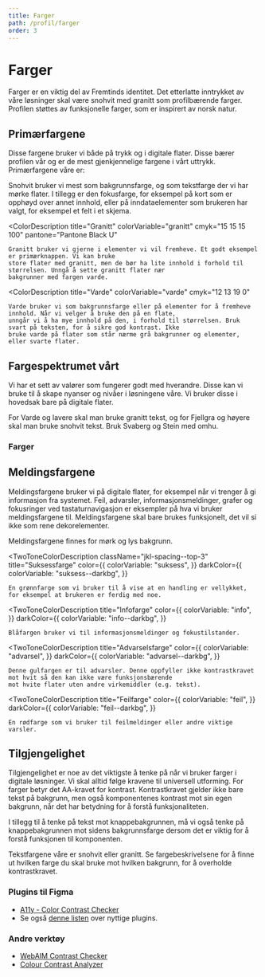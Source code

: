```yaml
---
title: Farger
path: /profil/farger
order: 3
---
```



# Farger

<Ingress>
    Farger er en viktig del av Fremtinds identitet. Det etterlatte inntrykket av våre løsninger skal være snohvit med
    granitt som profilbærende farger. Profilen støttes av funksjonelle farger, som er inspirert av norsk natur.
</Ingress>

## Primærfargene

Disse fargene bruker vi både på trykk og i digitale flater. Disse bærer profilen vår og er de mest gjenkjennelige fargene i vårt uttrykk. Primærfargene våre er:

<ColorDescription title="Snohvit" colorVariable="snohvit" cmyk="0 0 0 0">
    Snohvit bruker vi mest som bakgrunnsfarge, og som tekstfarge der vi har mørke flater. I tillegg er den fokusfarge, for
    eksempel på kort som er opphøyd over annet innhold, eller på inndataelementer som brukeren har valgt, for eksempel
    et felt i et skjema.
</ColorDescription>

<ColorDescription
    title="Granitt"
    colorVariable="granitt"
    cmyk="15 15 15 100"
    pantone="Pantone Black U"
>
    Granitt bruker vi gjerne i elementer vi vil fremheve. Et godt eksempel er primærknappen. Vi kan bruke
    store flater med granitt, men de bør ha lite innhold i forhold til størrelsen. Unngå å sette granitt flater nær
    bakgrunner med fargen varde.
</ColorDescription>

<ColorDescription
    title="Varde"
    colorVariable="varde"
    cmyk="12 13 19 0"
>
    Varde bruker vi som bakgrunnsfarge eller på elementer for å fremheve innhold. Når vi velger å bruke den på en flate,
    unngår vi å ha mye innhold på den, i forhold til størrelsen. Bruk svart på teksten, for å sikre god kontrast. Ikke
    bruke varde på flater som står nærme grå bakgrunner og elementer, eller svarte flater.
</ColorDescription>

## Fargespektrumet vårt

Vi har et sett av valører som fungerer godt med hverandre. Disse kan vi bruke til å skape nyanser og nivåer i løsningene våre. Vi bruker disse i hovedsak bare på digitale flater.

For Varde og lavere skal man bruke granitt tekst, og for Fjellgra og høyere skal man bruke snohvit tekst. Bruk Svaberg og Stein med omhu.

### Farger

<ColTable />


## Meldingsfargene

Meldingsfargene bruker vi på digitale flater, for eksempel når vi trenger å gi informasjon fra systemet. Feil, advarsler, informasjonsmeldinger, grafer og fokusringer ved tastaturnavigasjon er eksempler på hva vi bruker meldingsfargene til. Meldingsfargene skal bare brukes funksjonelt, det vil si ikke som rene dekorelementer.

Meldingsfargene finnes for mørk og lys bakgrunn.

<TwoToneColorDescription
    className="jkl-spacing--top-3"
    title="Suksessfarge"
    color={{
        colorVariable: "suksess",
    }}
    darkColor={{
        colorVariable: "suksess--darkbg",
    }}
>
    En grønnfarge som vi bruker til å vise at en handling er vellykket, for eksempel at brukeren er ferdig med noe.
</TwoToneColorDescription>

<TwoToneColorDescription
    title="Infofarge"
    color={{
        colorVariable: "info",
    }}
    darkColor={{
        colorVariable: "info--darkbg",
    }}
>
    Blåfargen bruker vi til informasjonsmeldinger og fokustilstander.
</TwoToneColorDescription>

<TwoToneColorDescription
    title="Advarselsfarge"
    color={{
        colorVariable: "advarsel",
    }}
    darkColor={{
        colorVariable: "advarsel--darkbg",
    }}
>
    Denne gulfargen er til advarsler. Denne oppfyller ikke kontrastkravet mot hvit så den kan ikke være funksjonsbærende
    mot hvite flater uten andre virkemiddler (e.g. tekst).
</TwoToneColorDescription>

<TwoToneColorDescription
    title="Feilfarge"
    color={{
        colorVariable: "feil",
    }}
    darkColor={{
        colorVariable: "feil--darkbg",
    }}
>
    En rødfarge som vi bruker til feilmeldinger eller andre viktige varsler.
</TwoToneColorDescription>

## Tilgjengelighet

Tilgjengelighet er noe av det viktigste å tenke på når vi bruker farger i digitale løsninger. Vi skal alltid følge kravene til universell utforming. For farger betyr det AA-kravet for kontrast. Kontrastkravet gjelder ikke bare tekst på bakgrunn, men også komponentenes kontrast mot sin egen bakgrunn, når det har betydning for å forstå funksjonaliteten.

I tillegg til å tenke på tekst mot knappebakgrunnen, må vi også tenke på knappebakgrunnen mot sidens bakgrunnsfarge dersom det er viktig for å forstå funksjonen til komponenten.

Tekstfargene våre er snohvit eller granitt. Se fargebeskrivelsene for å finne ut hvilken farge du skal bruke mot hvilken bakgrunn, for å overholde kontrastkravet.

### Plugins til Figma

-   [A11y - Color Contrast Checker](https://www.figma.com/community/plugin/733159460536249875/A11y---Color-Contrast-Checker)
-   Se også [denne listen](https://www.figma.com/blog/design-for-everyone-with-these-accessibility-focused-plugins/) over nyttige plugins.

### Andre verktøy

-   [WebAIM Contrast Checker](https://webaim.org/resources/contrastchecker/)
-   [Colour Contrast Analyzer](https://developer.paciellogroup.com/resources/contrastanalyser/)
